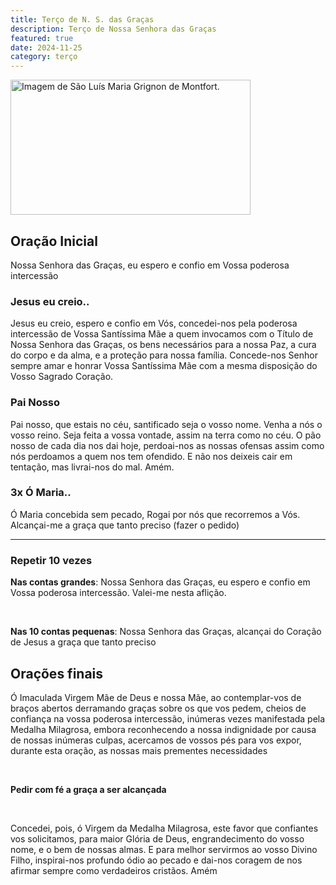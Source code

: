 ```yaml
---
title: Terço de N. S. das Graças
description: Terço de Nossa Senhora das Graças
featured: true
date: 2024-11-25
category: terço
---
```


<Image
  src="/images/nsg.jpg"
  width="384"
  height="216"
  alt="Imagem de São Luís Maria Grignon de Montfort."
/>

## Oração Inicial

Nossa Senhora das Graças, eu espero e confio em Vossa poderosa intercessão

### Jesus eu creio..

Jesus eu creio, espero e confio em Vós, concedei-nos pela poderosa intercessão de Vossa Santíssima Mãe a quem invocamos com o Título de Nossa Senhora das Graças, os bens necessários para a nossa Paz, a cura do corpo e da alma, e a proteção para nossa família. Concede-nos Senhor sempre amar e honrar Vossa Santíssima Mãe com a mesma disposição do Vosso Sagrado Coração.

### Pai Nosso

Pai nosso, que estais no céu, santificado seja o vosso nome. Venha a nós o vosso reino. Seja feita a vossa vontade, assim na terra como no céu. O pão nosso de cada dia nos dai hoje, perdoai-nos as nossas ofensas assim como nós perdoamos a quem nos tem ofendido. E não nos deixeis cair em tentação, mas livrai-nos do mal. Amém.

### 3x Ó Maria..

Ó Maria concebida sem pecado, Rogai por nós que recorremos a Vós. Alcançai-me a graça que tanto preciso (fazer o pedido)

---

### Repetir 10 vezes

<b>Nas contas grandes</b>: Nossa Senhora das Graças, eu espero e confio em Vossa
poderosa intercessão. Valei-me nesta aflição.

<Br />

<b>Nas 10 contas pequenas</b>: Nossa Senhora das Graças, alcançai do Coração de
Jesus a graça que tanto preciso

## Orações finais

Ó Imaculada Virgem Mãe de Deus e nossa Mãe, ao contemplar-vos de braços abertos derramando graças sobre os que vos pedem, cheios de confiança na vossa poderosa intercessão, inúmeras vezes manifestada pela Medalha Milagrosa, embora reconhecendo a nossa indignidade por causa de nossas inúmeras culpas, acercamos de vossos pés para vos expor, durante esta oração, as nossas mais prementes necessidades

<Br />

<b>Pedir com fé a graça a ser alcançada</b>

<Br />

Concedei, pois, ó Virgem da Medalha Milagrosa, este favor que confiantes vos solicitamos, para maior Glória de Deus, engrandecimento do vosso nome, e o bem de nossas almas. E para melhor servirmos ao vosso Divino Filho, inspirai-nos profundo ódio ao pecado e dai-nos coragem de nos afirmar sempre como verdadeiros cristãos. Amém
